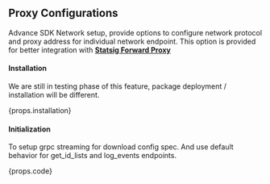 
## Proxy Configurations <VersionBadge addedInVersion={props.addedInVersion} includeAboveVersion={false}/>

Advance SDK Network setup, provide options to configure network protocol and proxy address for individual network endpoint. 
This option is provided for better integration with **[Statsig Forward Proxy](https://docs.statsig.com/server/concepts/forward_proxy)** 
#### Installation
We are still in testing phase of this feature, package deployment / installation will be different. 
<div>
{props.installation} 
</div>

#### Initialization
To setup grpc streaming for download config spec. And use default behavior for get_id_lists and log_events endpoints.
<div>
{props.code}
</div>

